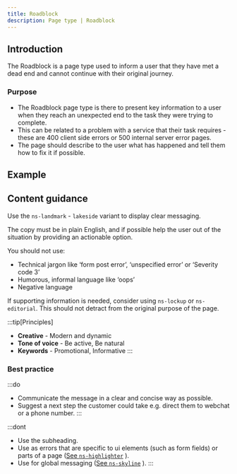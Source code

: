 ```yaml
---
title: Roadblock
description: Page type | Roadblock
---
```

## Introduction

The Roadblock is a page type used to inform a user that they have met a dead end and cannot continue with their original journey.

### Purpose

- The Roadblock page type is there to present key information to a user when they reach an unexpected end to the task they were trying to complete.
- This can be related to a problem with a service that their task requires - these are 400 client side errors or 500 internal server error pages.
- The page should describe to the user what has happened and tell them how to fix it if possible.

## Example

<PageViewer />

## Content guidance

Use the `ns-landmark` - `lakeside` variant to display clear messaging.

The copy must be in plain English, and if possible help the user out of the situation by providing an actionable option.

You should not use:

- Technical jargon like ‘form post error’, ‘unspecified error’ or ‘Severity code 3’
- Humorous, informal language like ‘oops’
- Negative language

If supporting information is needed, consider using `ns-lockup` or `ns-editorial`. This should not detract from the original purpose of the page.

:::tip[Principles]
- **Creative** - Modern and dynamic
- **Tone of voice** - Be active, Be natural
- **Keywords** - Promotional, Informative
:::

### Best practice

:::do
- Communicate the message in a clear and concise way as possible.
- Suggest a next step the customer could take e.g. direct them to webchat or a phone number.
:::

:::dont
- Use the subheading.
- Use as errors that are specific to ui elements (such as form fields) or parts of a page ([See `ns-highlighter`](/components/ns-highlighter) ).
- Use for global messaging ([See `ns-skyline`](/components/ns-skyline) ).
:::
